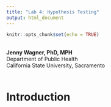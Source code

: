```yaml
---
title: "Lab 4: Hypothesis Testing"
output: html_document
---
```


```r
knitr::opts_chunk$set(echo = TRUE)
```


<br>
**Jenny Wagner, PhD, MPH**
<br>
Department of Public Health
<br>
California State University, Sacramento
<br>
<br>


# Introduction
